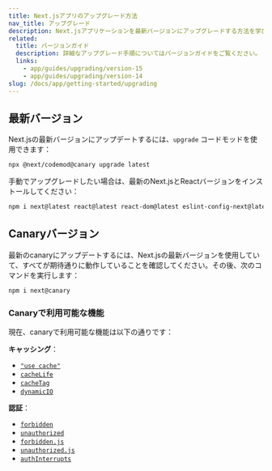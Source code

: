 ```yaml
---
title: Next.jsアプリのアップグレード方法
nav_title: アップグレード
description: Next.jsアプリケーションを最新バージョンにアップグレードする方法を学びます。
related:
  title: バージョンガイド
  description: 詳細なアップグレード手順についてはバージョンガイドをご覧ください。
  links:
    - app/guides/upgrading/version-15
    - app/guides/upgrading/version-14
slug: /docs/app/getting-started/upgrading
---
```


## 最新バージョン

Next.jsの最新バージョンにアップデートするには、`upgrade` コードモッドを使用できます：

```bash filename="Terminal"
npx @next/codemod@canary upgrade latest
```

手動でアップグレードしたい場合は、最新のNext.jsとReactバージョンをインストールしてください：

```bash filename="Terminal"
npm i next@latest react@latest react-dom@latest eslint-config-next@latest
```

## Canaryバージョン

最新のcanaryにアップデートするには、Next.jsの最新バージョンを使用していて、すべてが期待通りに動作していることを確認してください。その後、次のコマンドを実行します：

```bash filename="Terminal"
npm i next@canary
```

### Canaryで利用可能な機能

現在、canaryで利用可能な機能は以下の通りです：

**キャッシング**：

- [`"use cache"`](/docs/app/api-reference/directives/use-cache)
- [`cacheLife`](/docs/app/api-reference/functions/cacheLife)
- [`cacheTag`](/docs/app/api-reference/functions/cacheTag)
- [`dynamicIO`](/docs/app/api-reference/config/next-config-js/dynamicIO)

**認証**：

- [`forbidden`](/docs/app/api-reference/functions/forbidden)
- [`unauthorized`](/docs/app/api-reference/functions/unauthorized)
- [`forbidden.js`](/docs/app/api-reference/file-conventions/forbidden)
- [`unauthorized.js`](/docs/app/api-reference/file-conventions/unauthorized)
- [`authInterrupts`](/docs/app/api-reference/config/next-config-js/authInterrupts)
